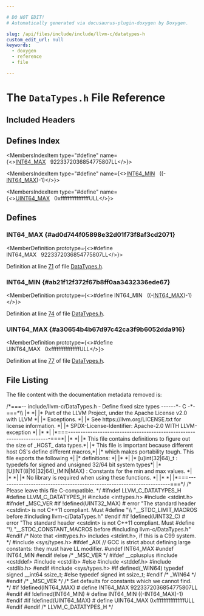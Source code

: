 ```yaml
---

# DO NOT EDIT!
# Automatically generated via docusaurus-plugin-doxygen by Doxygen.

slug: /api/files/include/include/llvm-c/datatypes-h
custom_edit_url: null
keywords:
  - doxygen
  - reference
  - file

---
```





# The `DataTypes.h` File Reference

<DoxygenPage pluginConfig={pluginConfig}>



## Included Headers

<IncludesList>
<IncludesListItem
  filePath="inttypes.h"
  permalink=""
  isLocal="false" />
<IncludesListItem
  filePath="stdint.h"
  permalink=""
  isLocal="false" />
<IncludesListItem
  filePath="sys/types.h"
  permalink=""
  isLocal="false" />
</IncludesList>

## Defines Index

<MembersIndex>

<MembersIndexItem
  type="#define"
  name={<><a href="#ad0d744f05898e32d01f73f8af3cd2071">INT64&#95;MAX</a>&nbsp;&nbsp;&nbsp;9223372036854775807LL</>}>
</MembersIndexItem>

<MembersIndexItem
  type="#define"
  name={<><a href="#ab21f12f372f67b8ff0aa3432336ede67">INT64&#95;MIN</a>&nbsp;&nbsp;&nbsp;((-<a href="#ad0d744f05898e32d01f73f8af3cd2071">INT64&#95;MAX</a>)-1)</>}>
</MembersIndexItem>

<MembersIndexItem
  type="#define"
  name={<><a href="#a30654b4b67d97c42ca3f9b6052dda916">UINT64&#95;MAX</a>&nbsp;&nbsp;&nbsp;0xffffffffffffffffULL</>}>
</MembersIndexItem>

</MembersIndex>


<SectionDefinition>

## Defines

### INT64&#95;MAX {#ad0d744f05898e32d01f73f8af3cd2071}

<MemberDefinition
  prototype={<>#define INT64&#95;MAX&nbsp;&nbsp;&nbsp;9223372036854775807LL</>}>

Definition at line <a href="#l00071">71</a> of file <a href="/docs/api/files/include/include/llvm-c/datatypes-h">DataTypes.h</a>.
</MemberDefinition>

### INT64&#95;MIN {#ab21f12f372f67b8ff0aa3432336ede67}

<MemberDefinition
  prototype={<>#define INT64&#95;MIN&nbsp;&nbsp;&nbsp;((-<a href="#ad0d744f05898e32d01f73f8af3cd2071">INT64&#95;MAX</a>)-1)</>}>

Definition at line <a href="#l00074">74</a> of file <a href="/docs/api/files/include/include/llvm-c/datatypes-h">DataTypes.h</a>.
</MemberDefinition>

### UINT64&#95;MAX {#a30654b4b67d97c42ca3f9b6052dda916}

<MemberDefinition
  prototype={<>#define UINT64&#95;MAX&nbsp;&nbsp;&nbsp;0xffffffffffffffffULL</>}>

Definition at line <a href="#l00077">77</a> of file <a href="/docs/api/files/include/include/llvm-c/datatypes-h">DataTypes.h</a>.
</MemberDefinition>

</SectionDefinition>

## File Listing

The file content with the documentation metadata removed is:

<ProgramListing>

<Link id="l00001" /><CodeLine lineNumber="1"><span class="doxyHighlightComment">/&#42;===-- include/llvm-c/DataTypes.h - Define fixed size types ------&#42;- C -&#42;-===&#42;\\</span></CodeLine>
<Link id="l00002" /><CodeLine lineNumber="2"><span class="doxyHighlightComment">|&#42;                                                                            &#42;|</span></CodeLine>
<Link id="l00003" /><CodeLine lineNumber="3"><span class="doxyHighlightComment">|&#42; Part of the LLVM Project, under the Apache License v2.0 with LLVM          &#42;|</span></CodeLine>
<Link id="l00004" /><CodeLine lineNumber="4"><span class="doxyHighlightComment">|&#42; Exceptions.                                                                &#42;|</span></CodeLine>
<Link id="l00005" /><CodeLine lineNumber="5"><span class="doxyHighlightComment">|&#42; See https://llvm.org/LICENSE.txt for license information.                  &#42;|</span></CodeLine>
<Link id="l00006" /><CodeLine lineNumber="6"><span class="doxyHighlightComment">|&#42; SPDX-License-Identifier: Apache-2.0 WITH LLVM-exception                    &#42;|</span></CodeLine>
<Link id="l00007" /><CodeLine lineNumber="7"><span class="doxyHighlightComment">|&#42;                                                                            &#42;|</span></CodeLine>
<Link id="l00008" /><CodeLine lineNumber="8"><span class="doxyHighlightComment">|&#42;===----------------------------------------------------------------------===&#42;|</span></CodeLine>
<Link id="l00009" /><CodeLine lineNumber="9"><span class="doxyHighlightComment">|&#42;                                                                            &#42;|</span></CodeLine>
<Link id="l00010" /><CodeLine lineNumber="10"><span class="doxyHighlightComment">|&#42; This file contains definitions to figure out the size of &#95;HOST&#95; data types.&#42;|</span></CodeLine>
<Link id="l00011" /><CodeLine lineNumber="11"><span class="doxyHighlightComment">|&#42; This file is important because different host OS&#39;s define different macros,&#42;|</span></CodeLine>
<Link id="l00012" /><CodeLine lineNumber="12"><span class="doxyHighlightComment">|&#42; which makes portability tough.  This file exports the following            &#42;|</span></CodeLine>
<Link id="l00013" /><CodeLine lineNumber="13"><span class="doxyHighlightComment">|&#42; definitions:                                                               &#42;|</span></CodeLine>
<Link id="l00014" /><CodeLine lineNumber="14"><span class="doxyHighlightComment">|&#42;                                                                            &#42;|</span></CodeLine>
<Link id="l00015" /><CodeLine lineNumber="15"><span class="doxyHighlightComment">|&#42;   &#91;u&#93;int(32|64)&#95;t : typedefs for signed and unsigned 32/64 bit system types&#42;|</span></CodeLine>
<Link id="l00016" /><CodeLine lineNumber="16"><span class="doxyHighlightComment">|&#42;   &#91;U&#93;INT(8|16|32|64)&#95;(MIN|MAX) : Constants for the min and max values.     &#42;|</span></CodeLine>
<Link id="l00017" /><CodeLine lineNumber="17"><span class="doxyHighlightComment">|&#42;                                                                            &#42;|</span></CodeLine>
<Link id="l00018" /><CodeLine lineNumber="18"><span class="doxyHighlightComment">|&#42; No library is required when using these functions.                         &#42;|</span></CodeLine>
<Link id="l00019" /><CodeLine lineNumber="19"><span class="doxyHighlightComment">|&#42;                                                                            &#42;|</span></CodeLine>
<Link id="l00020" /><CodeLine lineNumber="20"><span class="doxyHighlightComment">|&#42;===----------------------------------------------------------------------===&#42;/</span></CodeLine>
<Link id="l00021" /><CodeLine lineNumber="21"></CodeLine>
<Link id="l00022" /><CodeLine lineNumber="22"><span class="doxyHighlightComment">/&#42; Please leave this file C-compatible. &#42;/</span></CodeLine>
<Link id="l00023" /><CodeLine lineNumber="23"></CodeLine>
<Link id="l00024" /><CodeLine lineNumber="24"><span class="doxyHighlightPreprocessor">#ifndef LLVM&#95;C&#95;DATATYPES&#95;H</span></CodeLine>
<Link id="l00025" /><CodeLine lineNumber="25"><span class="doxyHighlightPreprocessor">#define LLVM&#95;C&#95;DATATYPES&#95;H</span></CodeLine>
<Link id="l00026" /><CodeLine lineNumber="26"></CodeLine>
<Link id="l00027" /><CodeLine lineNumber="27"><span class="doxyHighlightPreprocessor">#include &lt;inttypes.h&gt;</span></CodeLine>
<Link id="l00028" /><CodeLine lineNumber="28"><span class="doxyHighlightPreprocessor">#include &lt;stdint.h&gt;</span></CodeLine>
<Link id="l00029" /><CodeLine lineNumber="29"></CodeLine>
<Link id="l00030" /><CodeLine lineNumber="30"><span class="doxyHighlightPreprocessor">#ifndef &#95;MSC&#95;VER</span></CodeLine>
<Link id="l00031" /><CodeLine lineNumber="31"></CodeLine>
<Link id="l00032" /><CodeLine lineNumber="32"><span class="doxyHighlightPreprocessor">#if !defined(UINT32&#95;MAX)</span></CodeLine>
<Link id="l00033" /><CodeLine lineNumber="33"><span class="doxyHighlightPreprocessor"># error &quot;The standard header &lt;cstdint&gt; is not C++11 compliant. Must #define &quot;\\</span></CodeLine>
<Link id="l00034" /><CodeLine lineNumber="34"><span class="doxyHighlightPreprocessor">        &quot;&#95;&#95;STDC&#95;LIMIT&#95;MACROS before #including llvm-c/DataTypes.h&quot;</span></CodeLine>
<Link id="l00035" /><CodeLine lineNumber="35"><span class="doxyHighlightPreprocessor">#endif</span></CodeLine>
<Link id="l00036" /><CodeLine lineNumber="36"></CodeLine>
<Link id="l00037" /><CodeLine lineNumber="37"><span class="doxyHighlightPreprocessor">#if !defined(UINT32&#95;C)</span></CodeLine>
<Link id="l00038" /><CodeLine lineNumber="38"><span class="doxyHighlightPreprocessor"># error &quot;The standard header &lt;cstdint&gt; is not C++11 compliant. Must #define &quot;\\</span></CodeLine>
<Link id="l00039" /><CodeLine lineNumber="39"><span class="doxyHighlightPreprocessor">        &quot;&#95;&#95;STDC&#95;CONSTANT&#95;MACROS before #including llvm-c/DataTypes.h&quot;</span></CodeLine>
<Link id="l00040" /><CodeLine lineNumber="40"><span class="doxyHighlightPreprocessor">#endif</span></CodeLine>
<Link id="l00041" /><CodeLine lineNumber="41"></CodeLine>
<Link id="l00042" /><CodeLine lineNumber="42"><span class="doxyHighlightComment">/&#42; Note that &lt;inttypes.h&gt; includes &lt;stdint.h&gt;, if this is a C99 system. &#42;/</span></CodeLine>
<Link id="l00043" /><CodeLine lineNumber="43"><span class="doxyHighlightPreprocessor">#include &lt;sys/types.h&gt;</span></CodeLine>
<Link id="l00044" /><CodeLine lineNumber="44"></CodeLine>
<Link id="l00045" /><CodeLine lineNumber="45"><span class="doxyHighlightPreprocessor">#ifdef &#95;AIX</span></CodeLine>
<Link id="l00046" /><CodeLine lineNumber="46"><span class="doxyHighlightComment">// GCC is strict about defining large constants: they must have LL modifier.</span></CodeLine>
<Link id="l00047" /><CodeLine lineNumber="47"><span class="doxyHighlightPreprocessor">#undef INT64&#95;MAX</span></CodeLine>
<Link id="l00048" /><CodeLine lineNumber="48"><span class="doxyHighlightPreprocessor">#undef INT64&#95;MIN</span></CodeLine>
<Link id="l00049" /><CodeLine lineNumber="49"><span class="doxyHighlightPreprocessor">#endif</span></CodeLine>
<Link id="l00050" /><CodeLine lineNumber="50"></CodeLine>
<Link id="l00051" /><CodeLine lineNumber="51"><span class="doxyHighlightPreprocessor">#else </span><span class="doxyHighlightComment">/&#42; &#95;MSC&#95;VER &#42;/</span></CodeLine>
<Link id="l00052" /><CodeLine lineNumber="52"><span class="doxyHighlightPreprocessor">#ifdef &#95;&#95;cplusplus</span></CodeLine>
<Link id="l00053" /><CodeLine lineNumber="53"><span class="doxyHighlightPreprocessor">#include &lt;cstddef&gt;</span></CodeLine>
<Link id="l00054" /><CodeLine lineNumber="54"><span class="doxyHighlightPreprocessor">#include &lt;cstdlib&gt;</span></CodeLine>
<Link id="l00055" /><CodeLine lineNumber="55"><span class="doxyHighlightPreprocessor">#else</span></CodeLine>
<Link id="l00056" /><CodeLine lineNumber="56"><span class="doxyHighlightPreprocessor">#include &lt;stddef.h&gt;</span></CodeLine>
<Link id="l00057" /><CodeLine lineNumber="57"><span class="doxyHighlightPreprocessor">#include &lt;stdlib.h&gt;</span></CodeLine>
<Link id="l00058" /><CodeLine lineNumber="58"><span class="doxyHighlightPreprocessor">#endif</span></CodeLine>
<Link id="l00059" /><CodeLine lineNumber="59"><span class="doxyHighlightPreprocessor">#include &lt;sys/types.h&gt;</span></CodeLine>
<Link id="l00060" /><CodeLine lineNumber="60"></CodeLine>
<Link id="l00061" /><CodeLine lineNumber="61"><span class="doxyHighlightPreprocessor">#if defined(&#95;WIN64)</span></CodeLine>
<Link id="l00062" /><CodeLine lineNumber="62"><span class="doxyHighlightKeyword">typedef</span><span class="doxyHighlight"> </span><span class="doxyHighlightKeywordType">signed</span><span class="doxyHighlight"> &#95;&#95;int64 ssize&#95;t;</span></CodeLine>
<Link id="l00063" /><CodeLine lineNumber="63"><span class="doxyHighlightPreprocessor">#else</span></CodeLine>
<Link id="l00064" /><CodeLine lineNumber="64"><span class="doxyHighlightKeyword">typedef</span><span class="doxyHighlight"> </span><span class="doxyHighlightKeywordType">signed</span><span class="doxyHighlight"> </span><span class="doxyHighlightKeywordType">int</span><span class="doxyHighlight"> ssize&#95;t;</span></CodeLine>
<Link id="l00065" /><CodeLine lineNumber="65"><span class="doxyHighlightPreprocessor">#endif </span><span class="doxyHighlightComment">/&#42; &#95;WIN64 &#42;/</span></CodeLine>
<Link id="l00066" /><CodeLine lineNumber="66"></CodeLine>
<Link id="l00067" /><CodeLine lineNumber="67"><span class="doxyHighlightPreprocessor">#endif </span><span class="doxyHighlightComment">/&#42; &#95;MSC&#95;VER &#42;/</span></CodeLine>
<Link id="l00068" /><CodeLine lineNumber="68"></CodeLine>
<Link id="l00069" /><CodeLine lineNumber="69"><span class="doxyHighlightComment">/&#42; Set defaults for constants which we cannot find. &#42;/</span></CodeLine>
<Link id="l00070" /><CodeLine lineNumber="70"><span class="doxyHighlightPreprocessor">#if !defined(INT64&#95;MAX)</span></CodeLine>
<Link id="l00071" /><CodeLine lineNumber="71" lineLink="#ad0d744f05898e32d01f73f8af3cd2071"><span class="doxyHighlightPreprocessor"># define INT64&#95;MAX 9223372036854775807LL</span></CodeLine>
<Link id="l00072" /><CodeLine lineNumber="72"><span class="doxyHighlightPreprocessor">#endif</span></CodeLine>
<Link id="l00073" /><CodeLine lineNumber="73"><span class="doxyHighlightPreprocessor">#if !defined(INT64&#95;MIN)</span></CodeLine>
<Link id="l00074" /><CodeLine lineNumber="74" lineLink="#ab21f12f372f67b8ff0aa3432336ede67"><span class="doxyHighlightPreprocessor"># define INT64&#95;MIN ((-INT64&#95;MAX)-1)</span></CodeLine>
<Link id="l00075" /><CodeLine lineNumber="75"><span class="doxyHighlightPreprocessor">#endif</span></CodeLine>
<Link id="l00076" /><CodeLine lineNumber="76"><span class="doxyHighlightPreprocessor">#if !defined(UINT64&#95;MAX)</span></CodeLine>
<Link id="l00077" /><CodeLine lineNumber="77" lineLink="#a30654b4b67d97c42ca3f9b6052dda916"><span class="doxyHighlightPreprocessor"># define UINT64&#95;MAX 0xffffffffffffffffULL</span></CodeLine>
<Link id="l00078" /><CodeLine lineNumber="78"><span class="doxyHighlightPreprocessor">#endif</span></CodeLine>
<Link id="l00079" /><CodeLine lineNumber="79"></CodeLine>
<Link id="l00080" /><CodeLine lineNumber="80"><span class="doxyHighlightPreprocessor">#endif </span><span class="doxyHighlightComment">/&#42; LLVM&#95;C&#95;DATATYPES&#95;H &#42;/</span></CodeLine>

</ProgramListing>


</DoxygenPage>
